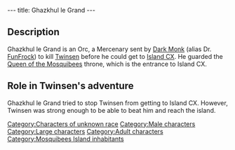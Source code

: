---
title: Ghazkhul le Grand
---

{{Character|
Name=Ghazkhul le Grand|
Image=ORC.JPG|
Race=Unknown|
Gender=Male|
Size=Large|
Age=Adult}}

==Description==
Ghazkhul le Grand is an Orc, a Mercenary sent by [[Dark Monk]] (alias Dr. [[FunFrock]]) to kill [[Twinsen]] before he could get to [[Island CX]]. He guarded the [[Queen of the Mosquibees]] throne, which is the entrance to Island CX.

==Role in Twinsen's adventure==
Ghazkhul le Grand tried to stop Twinsen from getting to Island CX. However, Twinsen was strong enough to be able to beat him and reach the island.

[[Category:Characters of unknown race]]
[[Category:Male characters]]
[[Category:Large characters]]
[[Category:Adult characters]]
[[Category:Mosquibees Island inhabitants]]